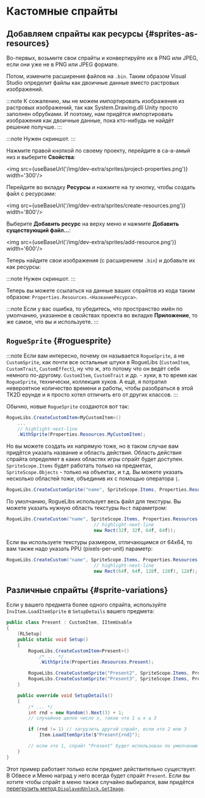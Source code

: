 # Кастомные спрайты


## Добавляем спрайты как ресурсы {#sprites-as-resources}

Во-первых, возьмите свои спрайты и конвертируйте их в PNG или JPEG, если они уже не в PNG или JPEG формате.

Потом, измените расширения файлов на `.bin`. Таким образом Visual Studio определит файлы как двоичные данные вместо растровых изображений.

:::note
К сожалению, мы не можем импортировать изображения из растровых изображений, так как System.Drawing.dll Unity просто заполнен обрубками. И поэтому, нам придётся импортировать изображения как двоичные данные, пока кто-нибудь не найдёт решение получше.
:::

:::note
Нужен скриншот.
:::

Нажмите правой кнопкой по своему проекту, перейдите в са-а-амый низ и выберите **Свойства**:

<img src={useBaseUrl('/img/dev-extra/sprites/project-properties.png')} width='300'/>

Перейдите во вкладку **Ресурсы** и нажмите на *ту* кнопку, чтобы создать файл с ресурсами:

<img src={useBaseUrl('/img/dev-extra/sprites/create-resources.png')} width='800'/>

Выберите **Добавить ресурс** на верху меню и нажмите **Добавить существующий файл...**:

<img src={useBaseUrl('/img/dev-extra/sprites/add-resource.png')} width='600'/>

Теперь найдите свои изображения (с расширением `.bin`) и добавьте их как ресурсы:

:::note
Нужен скриншот.
:::

Теперь вы можете ссылаться на данные ваших спрайтов из кода таким образом: `Properties.Resources.<НазваниеРесурса>`.

:::note
Если у вас ошибка, то убедитесь, что пространство имён по умолчанию, указанное в свойствах проекта во вкладке **Приложение**, то же самое, что вы и используете.
:::

## `RogueSprite` {#roguesprite}

:::note
Если вам интересно, почему он называется `RogueSprite`, а не `CustomSprite`, как почти все остальные штуки в RogueLibs (`CustomItem`, `CustomTrait`, `CustomEffect`), ну что ж, это потому что он ведёт себя немного по-другому. `CustomItem`, `CustomTrait` и др. - хуки, в то время как `RogueSprite`, технически, коллекция хуков. А ещё, я потратил невероятное количество времени и работы, чтобы разобраться в этой TK2D ерунде и я просто хотел отличить его от других классов.
:::

Обычно, новые `RogueSprite` создаются вот так:

```csharp
RogueLibs.CreateCustomItem<MyCustomItem>()
    ...
    // highlight-next-line
    .WithSprite(Properties.Resources.MyCustomItem);
```

Но вы можете создать их напрямую тоже, но в таком случае вам придётся указать название и область действия. Область действия спрайта определяет в каких областях игры спрайт будет доступен. `SpriteScope.Items` будет работать только на предметах, `SpriteScope.Objects` - только на объектах, и т.д. Вы можете указать несколько областей тоже, объединив их с помощью оператора `|`.

```csharp
RogueLibs.CreateCustomSprite("name", SpriteScope.Items, Properties.Resources.ResourceName);
```

По умолчанию, RogueLibs использует весь файл для текстуры. Вы можете указать нужную область текстуры `Rect` параметром:

```csharp
RogueLibs.CreateCustom("name", SpriteScope.Items, Properties.Resources.ResourceName,
                                // highlight-next-line
                                new Rect(32f, 32f, 64f, 64f));
```

Если вы используете текстуры размером, отличающимся от 64x64, то вам также надо указать PPU (pixels-per-unit) параметр:

```csharp
RogueLibs.CreateCustom("name", SpriteScope.Items, Properties.Resources.ResourceName,
                                // highlight-next-line
                                new Rect(64f, 64f, 128f, 128f), 128f);
```

## Различные спрайты {#sprite-variations}

Если у вашего предмета более одного спрайта, используйте `InvItem.LoadItemSprite` в `SetupDetails` вашего предмета:

```csharp
public class Present : CustomItem, IItemUsable
{
    [RLSetup]
    public static void Setup()
    {
        RogueLibs.CreateCustomItem<Present>()
            /* ... */
            .WithSprite(Properties.Resources.Present);

        RogueLibs.CreateCustomSprite("Present2", SpriteScope.Items, Properties.Resources.Present2);
        RogueLibs.CreateCustomSprite("Present3", SpriteScope.Items, Properties.Resources.Present3);
    }

    public override void SetupDetails()
	{
        /* ... */
		int rnd = new Random().Next(3) + 1;
        // случайное целое число x, такое что 1 ≤ x ≤ 3

        if (rnd != 1) // загрузить другой спрайт, если это 2 или 3
		    Item.LoadItemSprite($"Present{rnd}");

        // если это 1, спрайт "Present" будет использован по умолчанию
	}
}
```

Этот пример работает только если предмет действительно существует. В Обвесе и Меню наград у него всегда будет спрайт `Present`. Если вы хотите чтобы спрайт в меню также случайно выбирался, вам придётся [перегрузить метод `DisplayedUnlock.GetImage`](./unlocks/overriding-behavior#examples).